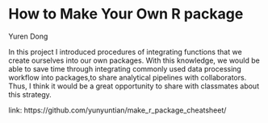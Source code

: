 # How to Make Your Own R package

Yuren Dong

In this project I introduced procedures of integrating functions that we create ourselves into our own packages. With this knowledge, we would be able to save time through integrating commonly used data processing workflow into packages,to share analytical pipelines with collaborators. Thus, I think it would be a great opportunity to share with classmates about this strategy. 

link: https://github.com/yunyuntian/make_r_package_cheatsheet/
